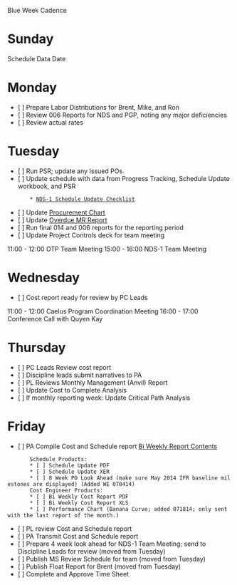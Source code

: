 Blue Week Cadence

= Sunday =
Schedule Data Date

= Monday =
* [ ] Prepare Labor Distributions for Brent, Mike, and Ron
* [ ] Review 006 Reports for NDS and PGP, noting any major deficiencies
* [ ] Review actual rates

= Tuesday =
* [ ] Run PSR; update any Issued POs.
* [ ] Update schedule with data from Progress Tracking, Schedule Update workbook, and PSR
        * [[NDS-1 Schedule Update Checklist]]
* [ ] Update [[file:///S:/Caelus/106726/Project Controls/Davis/Procurement Chart.xlsx|Procurement Chart]]
* [ ] Update [[file:///F:/106726/106726 - NDS-1 - Overdue MRs.xlsx|Overdue MR Report]]
* [ ] Run final 014 and 006 reports for the reporting period
* [ ] Update Project Controls deck for team meeting

11:00 - 12:00 OTP Team Meeting
15:00 - 16:00 NDS-1 Team Meeting

= Wednesday =
* [ ] Cost report ready for review by PC Leads

11:00 - 12:00 Caelus Program Coordination Meeting
16:00 - 17:00 Conference Call with Quyen Kay

= Thursday =
* [ ] PC Leads Review cost report
* [ ] Discipline leads submit narratives to PA
* [ ] PL Reviews Monthly Management (Anvil) Report
* [ ] Update Cost to Complete Analysis
* [ ] If monthly reporting week: Update Critical Path Analysis

= Friday =
* [ ] PA Compile Cost and Schedule report [[Bi Weekly Report Contents]]
        Schedule Products:
		* [ ] Schedule Update PDF
		* [ ] Schedule Update XER
		* [ ] 8 Week PO Look Ahead (make sure May 2014 IFR baseline milestones are displayed) (Added WE 070414)
        Cost Engineer Products:
		* [ ] Bi Weekly Cost Report PDF
		* [ ] Bi Weekly Cost Report XLS
		* [ ] Performance Chart (Banana Curve; added 071814; only sent with the last report of the month.)
* [ ] PL review Cost and Schedule report
* [ ] PA Transmit Cost and Schedule report
* [ ] Prepare 4 week look ahead for NDS-1 Team Meeting; send to Discipline Leads for review (moved from Tuesday)
* [ ] Publish MS Review Schedule for team (moved from Tuesday)
* [ ] Publish Float Report for Brent (moved from Tuesday)
* [ ] Complete and Approve Time Sheet

